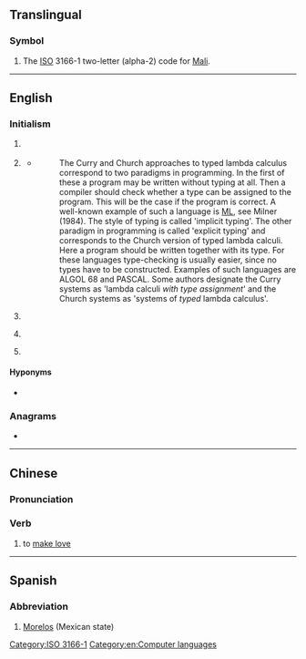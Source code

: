 {{also|ml|Ml|mL|ml.|.ml|µl}}
==Translingual==

===Symbol===
{{head|mul|symbol}}

# The [[ISO]] 3166-1 two-letter (alpha-2) code for [[Mali]].

[[Category:ISO 3166-1]]

----

==English==

===Initialism===
{{rfc-header|Initialism}}
{{en-initialism}}

# {{lb|en|computing}} {{initialism of|[[markup language|Markup Language]]|lang=en}}
# {{lb|en|computing}} {{initialism of|[[metalanguage|MetaLanguage]]|dot=|lang=en}} {{gloss|the {{w|ML (programming language)|ML programming language}}}}
#* {{quote-web
|date=1991-12-20
|author=Henk P. Barendregt
|title=Lambda Calculi With Types
|site=ftp.cs.ru.nl
|url=ftp://ftp.cs.ru.nl/pub/CompMath.Found/HBK.ps
|accessdate=2012-07-15
}}
#*: The Curry and Church approaches to typed lambda calculus correspond to two paradigms in programming. In the first of these a program may be written without typing at all. Then a compiler should check whether a type can be assigned to the program. This will be the case if the program is correct. A well-known example of such a language is [[ML]], see Milner (1984). The style of typing is called 'implicit typing'. The other paradigm in programming is called 'explicit typing' and corresponds to the Church version of typed lambda calculi. Here a program should be written together with its type. For these languages type-checking is usually easier, since no types have to be constructed. Examples of such languages are ALGOL 68 and PASCAL. Some authors designate the Curry systems as 'lambda calculi ''with type assignment''' and the Church systems as 'systems of ''typed'' lambda calculus'.
# {{lb|en|linguistics}} {{initialism of|[[Medieval Latin]]|lang=en}}
# {{lb|en|linguistics}} {{initialism of|[[Middle Latin]]|lang=en}}
# {{lb|en|surface chemistry}} {{initialism of|monolayer|lang=en}}

====Hyponyms====
* {{sense|computing}} {{l|en|SML}}

===Anagrams===
* {{anagrams|en|a=lm|LM}}

[[Category:en:Computer languages]]

----

==Chinese==

===Pronunciation===
{{rfp|zh}}

===Verb===
{{zh-verb}}

# {{lb|zh|internet slang}} to [[make love]]

----

==Spanish==

===Abbreviation===
{{rfc-header|Abbreviation}}
{{head|es|abbreviation}}

# [[Morelos]] (Mexican state)